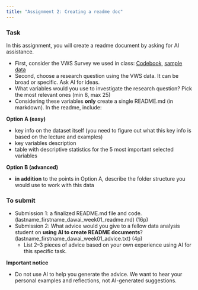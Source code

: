 ```yaml
---
title: "Assignment 2: Creating a readme doc"
---
```


### Task

In this assignment, you will create a readme document by asking for AI assistance.

* First, consider the VWS Survey we used in class: [Codebook](/data/VWS/codebook.pdf), [sample data](/data/WVS_random_subset500.csv)
* Second, choose a research question using the VWS data. It can be broad or specific. Ask AI for ideas.
* What variables would you use to investigate the research question? Pick the most relevant ones (min 8, max 25)
* Considering these variables **only** create a single README.md (in markdown). In the readme, include:

**Option A (easy)**

* key info on the dataset itself (you need to figure out what this key info is based on the lecture and examples)
* key variables description
* table with descriptive statistics for the 5 most important selected variables

**Option B (advanced)**

* **in addition** to the points in Option A, describe the folder structure you would use to work with this data


### To submit

* Submission 1: a finalized README.md file and code. (lastname_firstname_dawai_week01_readme.md) (16p)
* Submission 2:
  What advice would you give to a fellow data analysis student on **using AI to create README documents**? (lastname_firstname_dawai_week01_advice.txt) (4p)
    * List 2–3 pieces of advice based on your own experience using AI for this specific task.
  
**Important notice**

* Do not use AI to help you generate the advice. We want to hear your personal examples and reflections, not AI-generated suggestions.